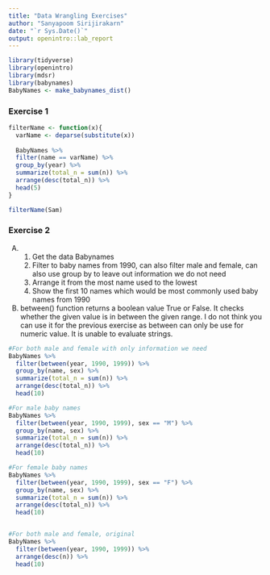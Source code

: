 ```yaml
---
title: "Data Wrangling Exercises"
author: "Sanyapoom Sirijirakarn"
date: "`r Sys.Date()`"
output: openintro::lab_report
---
```


```r
library(tidyverse)
library(openintro)
library(mdsr)
library(babynames)
BabyNames <- make_babynames_dist()
```

### Exercise 1


```r
filterName <- function(x){
  varName <- deparse(substitute(x))
  
  BabyNames %>%
  filter(name == varName) %>%
  group_by(year) %>%
  summarize(total_n = sum(n)) %>%
  arrange(desc(total_n)) %>%
  head(5)
}

filterName(Sam)

```

### Exercise 2

A)
  1) Get the data Babynames
  2) Filter to baby names from 1990, can also filter male and female, can also use group by to leave out information we do not need
  3) Arrange it from the most name used to the lowest
  4) Show the first 10 names which would be most commonly used baby names from 1990
  
B) between() function returns a boolean value True or False. It checks whether the given value is in between the given range. I do not think you can use it for the previous exercise as between can only be use for numeric value. It is unable to evaluate strings.

```r
#For both male and female with only information we need
BabyNames %>%
  filter(between(year, 1990, 1999)) %>%
  group_by(name, sex) %>%
  summarize(total_n = sum(n)) %>%
  arrange(desc(total_n)) %>%
  head(10)

#For male baby names
BabyNames %>%
  filter(between(year, 1990, 1999), sex == "M") %>%
  group_by(name, sex) %>%
  summarize(total_n = sum(n)) %>%
  arrange(desc(total_n)) %>%
  head(10)

#For female baby names
BabyNames %>%
  filter(between(year, 1990, 1999), sex == "F") %>%
  group_by(name, sex) %>%
  summarize(total_n = sum(n)) %>%
  arrange(desc(total_n)) %>%
  head(10)


#For both male and female, original
BabyNames %>%
  filter(between(year, 1990, 1999)) %>%
  arrange(desc(n)) %>%
  head(10)

```
